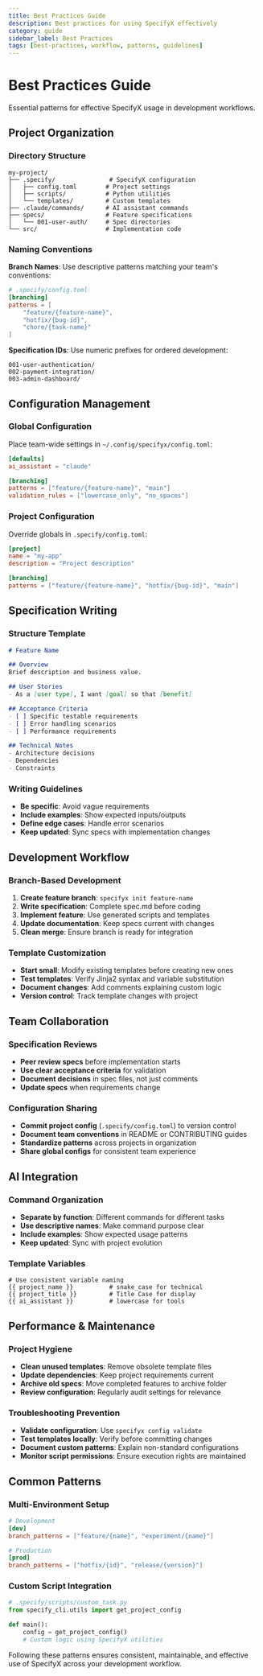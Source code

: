 ```yaml
---
title: Best Practices Guide
description: Best practices for using SpecifyX effectively
category: guide
sidebar_label: Best Practices
tags: [best-practices, workflow, patterns, guidelines]
---
```


# Best Practices Guide

Essential patterns for effective SpecifyX usage in development workflows.

## Project Organization

### Directory Structure
```
my-project/
├── .specify/               # SpecifyX configuration
│   ├── config.toml        # Project settings
│   ├── scripts/           # Python utilities
│   └── templates/         # Custom templates
├── .claude/commands/      # AI assistant commands  
├── specs/                 # Feature specifications
│   └── 001-user-auth/     # Spec directories
└── src/                   # Implementation code
```

### Naming Conventions

**Branch Names**: Use descriptive patterns matching your team's conventions:
```toml
# .specify/config.toml
[branching]
patterns = [
    "feature/{feature-name}",
    "hotfix/{bug-id}",
    "chore/{task-name}"
]
```

**Specification IDs**: Use numeric prefixes for ordered development:
```
001-user-authentication/
002-payment-integration/
003-admin-dashboard/
```

## Configuration Management

### Global Configuration
Place team-wide settings in `~/.config/specifyx/config.toml`:
```toml
[defaults]
ai_assistant = "claude"

[branching]
patterns = ["feature/{feature-name}", "main"]
validation_rules = ["lowercase_only", "no_spaces"]
```

### Project Configuration
Override globals in `.specify/config.toml`:
```toml
[project]
name = "my-app"
description = "Project description"

[branching]
patterns = ["feature/{feature-name}", "hotfix/{bug-id}", "main"]
```

## Specification Writing

### Structure Template
```markdown
# Feature Name

## Overview
Brief description and business value.

## User Stories
- As a [user type], I want [goal] so that [benefit]

## Acceptance Criteria
- [ ] Specific testable requirements
- [ ] Error handling scenarios
- [ ] Performance requirements

## Technical Notes
- Architecture decisions
- Dependencies
- Constraints
```

### Writing Guidelines
- **Be specific**: Avoid vague requirements
- **Include examples**: Show expected inputs/outputs
- **Define edge cases**: Handle error scenarios
- **Keep updated**: Sync specs with implementation changes

## Development Workflow

### Branch-Based Development
1. **Create feature branch**: `specifyx init feature-name`
2. **Write specification**: Complete spec.md before coding
3. **Implement feature**: Use generated scripts and templates
4. **Update documentation**: Keep specs current with changes
5. **Clean merge**: Ensure branch is ready for integration

### Template Customization
- **Start small**: Modify existing templates before creating new ones
- **Test templates**: Verify Jinja2 syntax and variable substitution
- **Document changes**: Add comments explaining custom logic
- **Version control**: Track template changes with project

## Team Collaboration

### Specification Reviews
- **Peer review specs** before implementation starts
- **Use clear acceptance criteria** for validation
- **Document decisions** in spec files, not just comments
- **Update specs** when requirements change

### Configuration Sharing
- **Commit project config** (`.specify/config.toml`) to version control
- **Document team conventions** in README or CONTRIBUTING guides
- **Standardize patterns** across projects in organization
- **Share global configs** for consistent team experience

## AI Integration

### Command Organization
- **Separate by function**: Different commands for different tasks
- **Use descriptive names**: Make command purpose clear
- **Include examples**: Show expected usage patterns
- **Keep updated**: Sync with project evolution

### Template Variables
```jinja2
# Use consistent variable naming
{{ project_name }}          # snake_case for technical
{{ project_title }}         # Title Case for display
{{ ai_assistant }}          # lowercase for tools
```

## Performance & Maintenance

### Project Hygiene
- **Clean unused templates**: Remove obsolete template files
- **Update dependencies**: Keep project requirements current
- **Archive old specs**: Move completed features to archive folder
- **Review configuration**: Regularly audit settings for relevance

### Troubleshooting Prevention
- **Validate configuration**: Use `specifyx config validate`
- **Test templates locally**: Verify before committing changes
- **Document custom patterns**: Explain non-standard configurations
- **Monitor script permissions**: Ensure execution rights are maintained

## Common Patterns

### Multi-Environment Setup
```toml
# Development
[dev]
branch_patterns = ["feature/{name}", "experiment/{name}"]

# Production  
[prod]
branch_patterns = ["hotfix/{id}", "release/{version}"]
```

### Custom Script Integration
```python
# .specify/scripts/custom_task.py
from specify_cli.utils import get_project_config

def main():
    config = get_project_config()
    # Custom logic using SpecifyX utilities
```

Following these patterns ensures consistent, maintainable, and effective use of SpecifyX across your development workflow.